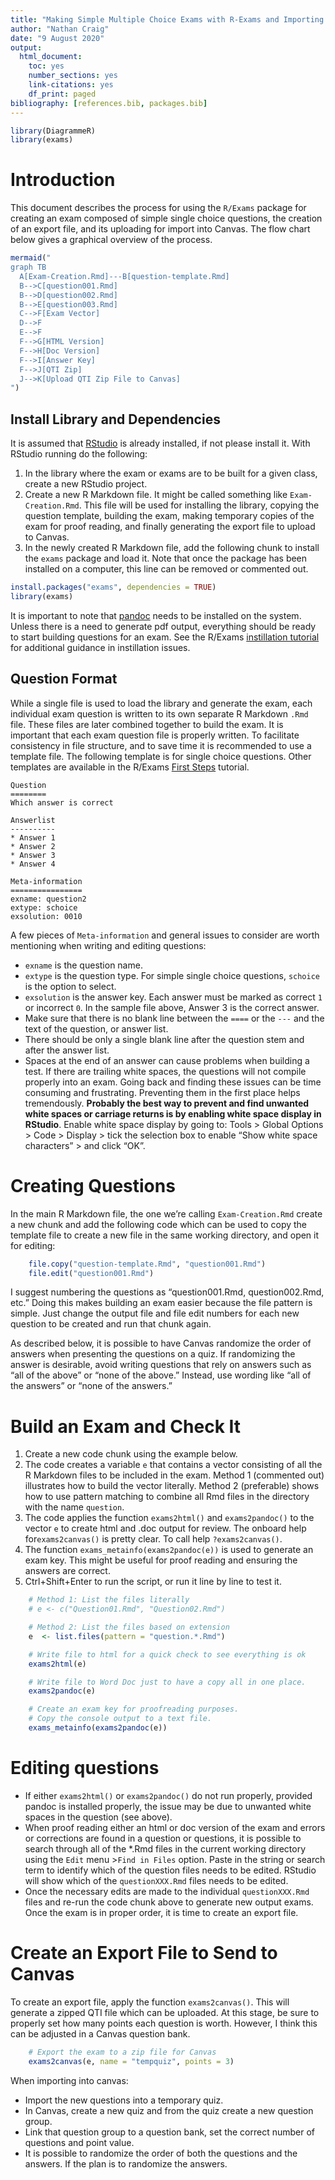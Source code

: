 ```yaml
---
title: "Making Simple Multiple Choice Exams with R-Exams and Importing to Canvas"
author: "Nathan Craig"
date: "9 August 2020"
output:
  html_document:
    toc: yes
    number_sections: yes
    link-citations: yes
    df_print: paged
bibliography: [references.bib, packages.bib]
---
```


```r
library(DiagrammeR)
library(exams)
```

# Introduction

This document describes the process for using the `R/Exams` package for creating an exam composed of simple single choice questions, the creation of an export file, and its uploading for import into Canvas. The flow chart below gives a graphical overview of the process.

```r
mermaid("
graph TB
  A[Exam-Creation.Rmd]---B[question-template.Rmd]
  B-->C[question001.Rmd]
  B-->D[question002.Rmd]
  B-->E[question003.Rmd]
  C-->F[Exam Vector]
  D-->F
  E-->F
  F-->G[HTML Version]
  F-->H[Doc Version]
  F-->I[Answer Key]
  F-->J[QTI Zip]
  J-->K[Upload QTI Zip File to Canvas]
")
```

## Install Library and Dependencies

It is assumed that [RStudio](https://www.rstudio.com/) is already installed, if not please install it. With RStudio running do the following:

1.  In the library where the exam or exams are to be built for a given class, create a new RStudio project.
2.  Create a new R Markdown file. It might be called something like `Exam-Creation.Rmd`. This file will be used for installing the library, copying the question template, building the exam, making temporary copies of the exam for proof reading, and finally generating the export file to upload to Canvas.
3.  In the newly created R Markdown file, add the following chunk to install the `exams` package and load it. Note that once the package has been installed on a computer, this line can be removed or commented out.

```r
install.packages("exams", dependencies = TRUE)
library(exams)
```

It is important to note that [pandoc](https://pandoc.org/) needs to be installed on the system. Unless there is a need to generate pdf output, everything should be ready to start building questions for an exam. See the R/Exams [instillation tutorial](http://www.r-exams.org/tutorials/installation/) for additional guidance in instillation issues.

## Question Format

While a single file is used to load the library and generate the exam, each individual exam question is written to its own separate R Markdown `.Rmd` file. These files are later combined together to build the exam. It is important that each exam question file is properly written. To facilitate consistency in file structure, and to save time it is recommended to use a template file. The following template is for single choice questions. Other templates are available in the R/Exams [First Steps](http://www.r-exams.org/tutorials/first_steps/) tutorial.

    Question
    ========
    Which answer is correct

    Answerlist
    ----------
    * Answer 1
    * Answer 2
    * Answer 3
    * Answer 4

    Meta-information
    ================
    exname: question2
    extype: schoice
    exsolution: 0010

A few pieces of `Meta-information` and general issues to consider are worth mentioning when writing and editing questions:

-   `exname` is the question name.
-   `extype` is the question type. For simple single choice questions, `schoice` is the option to select.
-   `exsolution` is the answer key. Each answer must be marked as correct `1` or incorrect `0`. In the sample file above, Answer 3 is the correct answer.
-   Make sure that there is no blank line between the `====` or the `---` and the text of the question, or answer list.
-   There should be only a single blank line after the question stem and after the answer list.
-   Spaces at the end of an answer can cause problems when building a test. If there are trailing white spaces, the questions will not compile properly into an exam. Going back and finding these issues can be time consuming and frustrating. Preventing them in the first place helps tremendously. **Probably the best way to prevent and find unwanted white spaces or carriage returns is by enabling white space display in RStudio**. Enable white space display by going to: Tools \> Global Options \> Code \> Display \> tick the selection box to enable "Show white space characters" \> and click "OK".

# Creating Questions

In the main R Markdown file, the one we're calling `Exam-Creation.Rmd` create a new chunk and add the following code which can be used to copy the template file to create a new file in the same working directory, and open it for editing:

```r
    file.copy("question-template.Rmd", "question001.Rmd")
    file.edit("question001.Rmd")
```

I suggest numbering the questions as "question001.Rmd, question002.Rmd, etc." Doing this makes building an exam easier because the file pattern is simple. Just change the output file and file edit numbers for each new question to be created and run that chunk again.

As described below, it is possible to have Canvas randomize the order of answers when presenting the questions on a quiz. If randomizing the answer is desirable, avoid writing questions that rely on answers such as "all of the above" or "none of the above." Instead, use wording like "all of the answers" or "none of the answers."

# Build an Exam and Check It

1.  Create a new code chunk using the example below.
2.  The code creates a variable `e` that contains a vector consisting of all the R Markdown files to be included in the exam. Method 1 (commented out) illustrates how to build the vector literally. Method 2 (preferable) shows how to use pattern matching to combine all Rmd files in the directory with the name `question`.
3.  The code applies the function `exams2html()` and `exams2pandoc()` to the vector `e` to create html and .doc output for review. The onboard help for`exams2canvas()` is pretty clear. To call help `?exams2canvas()`.
4.  The function `exams_metainfo(exams2pandoc(e))` is used to generate an exam key. This might be useful for proof reading and ensuring the answers are correct.
5.  Ctrl+Shift+Enter to run the script, or run it line by line to test it.

```r
    # Method 1: List the files literally
    # e <- c("Question01.Rmd", "Question02.Rmd")

    # Method 2: List the files based on extension
    e  <- list.files(pattern = "question.*.Rmd")

    # Write file to html for a quick check to see everything is ok
    exams2html(e)

    # Write file to Word Doc just to have a copy all in one place.
    exams2pandoc(e)

    # Create an exam key for proofreading purposes.
    # Copy the console output to a text file.
    exams_metainfo(exams2pandoc(e))
```

# Editing questions

-   If either `exams2html()` or `exams2pandoc()` do not run properly, provided pandoc is installed properly, the issue may be due to unwanted white spaces in the question (see above).
-   When proof reading either an html or doc version of the exam and errors or corrections are found in a question or questions, it is possible to search through all of the \*.Rmd files in the current working directory using the `Edit` menu \>`Find in Files` option. Paste in the string or search term to identify which of the question files needs to be edited. RStudio will show which of the `questionXXX.Rmd` files needs to be edited.
-   Once the necessary edits are made to the individual `questionXXX.Rmd` files and re-run the code chunk above to generate new output exams. Once the exam is in proper order, it is time to create an export file.

# Create an Export File to Send to Canvas

To create an export file, apply the function `exams2canvas()`. This will generate a zipped QTI file which can be uploaded. At this stage, be sure to properly set how many points each question is worth. However, I think this can be adjusted in a Canvas question bank.

```r
    # Export the exam to a zip file for Canvas
    exams2canvas(e, name = "tempquiz", points = 3)
```

When importing into canvas:

-   Import the new questions into a temporary quiz.
-   In Canvas, create a new quiz and from the quiz create a new question group.
-   Link that question group to a question bank, set the correct number of questions and point value.
-   It is possible to randomize the order of both the questions and the answers. If the plan is to randomize the answers.
